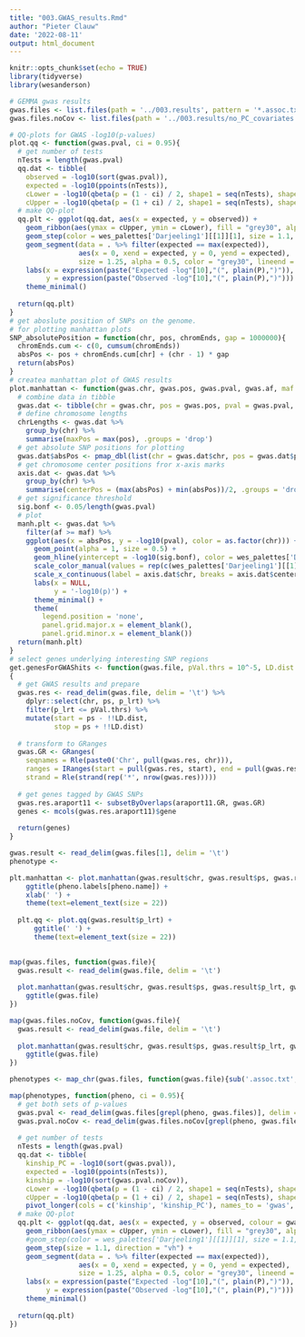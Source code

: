 ```yaml
---
title: "003.GWAS_results.Rmd"
author: "Pieter Clauw"
date: '2022-08-11'
output: html_document
---
```


```r
knitr::opts_chunk$set(echo = TRUE)
library(tidyverse)
library(wesanderson)
```

```r
# GEMMA gwas results
gwas.files <- list.files(path = '../003.results', pattern = '*.assoc.txt', full.names = T)
gwas.files.noCov <- list.files(path = '../003.results/no_PC_covariates', pattern = '*.assoc.txt', full.names = T)
```

```r
# QQ-plots for GWAS -log10(p-values)
plot.qq <- function(gwas.pval, ci = 0.95){
  # get number of tests
  nTests = length(gwas.pval)
  qq.dat <- tibble(
    observed = -log10(sort(gwas.pval)),
    expected = -log10(ppoints(nTests)),
    cLower = -log10(qbeta(p = (1 - ci) / 2, shape1 = seq(nTests), shape2 = rev(seq(nTests)))),
    cUpper = -log10(qbeta(p = (1 + ci) / 2, shape1 = seq(nTests), shape2 = rev(seq(nTests)))))
  # make QQ-plot
  qq.plt <- ggplot(qq.dat, aes(x = expected, y = observed)) +
    geom_ribbon(aes(ymax = cUpper, ymin = cLower), fill = "grey30", alpha = 0.5) +
    geom_step(color = wes_palettes['Darjeeling1'][[1]][1], size = 1.1, direction = "vh") +
    geom_segment(data = . %>% filter(expected == max(expected)),
                 aes(x = 0, xend = expected, y = 0, yend = expected),
                 size = 1.25, alpha = 0.5, color = "grey30", lineend = "round") +
    labs(x = expression(paste("Expected -log"[10],"(", plain(P),")")),
         y = expression(paste("Observed -log"[10],"(", plain(P),")"))) +
    theme_minimal()
  
  return(qq.plt)
}
# get aboslute position of SNPs on the genome.
# for plotting manhattan plots
SNP_absolutePosition = function(chr, pos, chromEnds, gap = 1000000){
  chromEnds.cum <- c(0, cumsum(chromEnds))
  absPos <- pos + chromEnds.cum[chr] + (chr - 1) * gap
  return(absPos)
}
# createa manhattan plot of GWAS results
plot.manhattan <- function(gwas.chr, gwas.pos, gwas.pval, gwas.af, maf = 0.05){
  # combine data in tibble
  gwas.dat <- tibble(chr = gwas.chr, pos = gwas.pos, pval = gwas.pval, af = gwas.af)
  # define chromosome lengths
  chrLengths <- gwas.dat %>%
    group_by(chr) %>%
    summarise(maxPos = max(pos), .groups = 'drop')
  # get absolute SNP positions for plotting
  gwas.dat$absPos <- pmap_dbl(list(chr = gwas.dat$chr, pos = gwas.dat$pos), SNP_absolutePosition, chromEnds = chrLengths$maxPos)
  # get chromosome center positions fror x-axis marks
  axis.dat <- gwas.dat %>%
    group_by(chr) %>%
    summarise(centerPos = (max(absPos) + min(absPos))/2, .groups = 'drop')
  # get significance threshold
  sig.bonf <- 0.05/length(gwas.pval)
  # plot
  manh.plt <- gwas.dat %>%
    filter(af >= maf) %>%
    ggplot(aes(x = absPos, y = -log10(pval), color = as.factor(chr))) +
      geom_point(alpha = 1, size = 0.5) +
      geom_hline(yintercept = -log10(sig.bonf), color = wes_palettes['Darjeeling1'][[1]][1], linetype = "dashed") + 
      scale_color_manual(values = rep(c(wes_palettes['Darjeeling1'][[1]][5], '#2a8faa'), max(gwas.dat$chr))) +
      scale_x_continuous(label = axis.dat$chr, breaks = axis.dat$centerPos) +
      labs(x = NULL,
           y = '-log10(p)') +
      theme_minimal() +
      theme(
        legend.position = 'none',
        panel.grid.major.x = element_blank(),
        panel.grid.minor.x = element_blank())
  return(manh.plt)
}
# select genes underlying interesting SNP regions
get.genesForGWAShits <- function(gwas.file, pVal.thrs = 10^-5, LD.dist = 10000, annot.GR = araport11.genes.GR)
{
  # get GWAS results and prepare
  gwas.res <- read_delim(gwas.file, delim = '\t') %>%
    dplyr::select(chr, ps, p_lrt) %>%
    filter(p_lrt <= pVal.thrs) %>%
    mutate(start = ps - !!LD.dist,
           stop = ps + !!LD.dist)
  
  # transform to GRanges
  gwas.GR <- GRanges(
    seqnames = Rle(paste0('Chr', pull(gwas.res, chr))),
    ranges = IRanges(start = pull(gwas.res, start), end = pull(gwas.res, stop)),
    strand = Rle(strand(rep('*', nrow(gwas.res)))))
  
  # get genes tagged by GWAS SNPs
  gwas.res.araport11 <- subsetByOverlaps(araport11.GR, gwas.GR)
  genes <- mcols(gwas.res.araport11)$gene
  
  return(genes)
}
```

```r
gwas.result <- read_delim(gwas.files[1], delim = '\t')
phenotype <- 

plt.manhattan <- plot.manhattan(gwas.result$chr, gwas.result$ps, gwas.result$p_lrt, gwas.result$af) +
    ggtitle(pheno.labels[pheno.name]) +
    xlab(' ') +
    theme(text=element_text(size = 22))
  
  plt.qq <- plot.qq(gwas.result$p_lrt) +
      ggtitle(' ') +
      theme(text=element_text(size = 22))
  


```

```r
map(gwas.files, function(gwas.file){
  gwas.result <- read_delim(gwas.file, delim = '\t')
  
  plot.manhattan(gwas.result$chr, gwas.result$ps, gwas.result$p_lrt, gwas.result$af) +
    ggtitle(gwas.file)
})
```


```r
map(gwas.files.noCov, function(gwas.file){
  gwas.result <- read_delim(gwas.file, delim = '\t')
  
  plot.manhattan(gwas.result$chr, gwas.result$ps, gwas.result$p_lrt, gwas.result$af) +
    ggtitle(gwas.file)
})
```


```r
phenotypes <- map_chr(gwas.files, function(gwas.file){sub('.assoc.txt', '', basename(gwas.file))})

map(phenotypes, function(pheno, ci = 0.95){
  # get both sets of p-values
  gwas.pval <- read_delim(gwas.files[grepl(pheno, gwas.files)], delim = '\t') %>% pull(p_lrt)
  gwas.pval.noCov <- read_delim(gwas.files.noCov[grepl(pheno, gwas.files.noCov)], delim = '\t') %>% pull(p_lrt)
  
  # get number of tests
  nTests = length(gwas.pval)
  qq.dat <- tibble(
    kinship_PC = -log10(sort(gwas.pval)),
    expected = -log10(ppoints(nTests)),
    kinship = -log10(sort(gwas.pval.noCov)),
    cLower = -log10(qbeta(p = (1 - ci) / 2, shape1 = seq(nTests), shape2 = rev(seq(nTests)))),
    cUpper = -log10(qbeta(p = (1 + ci) / 2, shape1 = seq(nTests), shape2 = rev(seq(nTests))))) %>%
    pivot_longer(cols = c('kinship', 'kinship_PC'), names_to = 'gwas', values_to = 'observed')
  # make QQ-plot
  qq.plt <- ggplot(qq.dat, aes(x = expected, y = observed, colour = gwas)) +
    geom_ribbon(aes(ymax = cUpper, ymin = cLower), fill = "grey30", alpha = 0.5) +
    #geom_step(color = wes_palettes['Darjeeling1'][[1]][1], size = 1.1, direction = "vh") +
    geom_step(size = 1.1, direction = "vh") +
    geom_segment(data = . %>% filter(expected == max(expected)),
                 aes(x = 0, xend = expected, y = 0, yend = expected),
                 size = 1.25, alpha = 0.5, color = "grey30", lineend = "round") +
    labs(x = expression(paste("Expected -log"[10],"(", plain(P),")")),
         y = expression(paste("Observed -log"[10],"(", plain(P),")"))) +
    theme_minimal()
  
  return(qq.plt)
})


```


